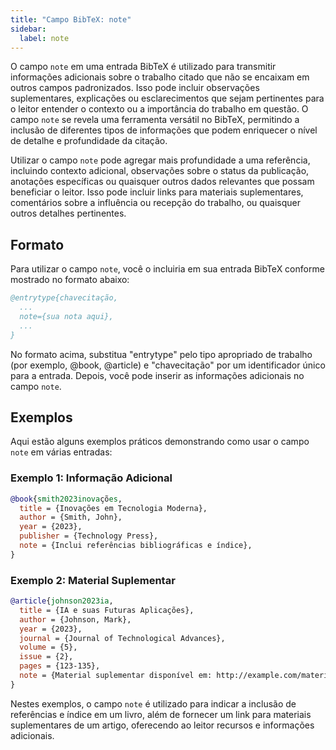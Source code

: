 ```yaml
---
title: "Campo BibTeX: note"
sidebar:
  label: note
---
```



O campo `note` em uma entrada BibTeX é utilizado para transmitir informações adicionais sobre o trabalho citado que não se encaixam em outros campos padronizados. Isso pode incluir observações suplementares, explicações ou esclarecimentos que sejam pertinentes para o leitor entender o contexto ou a importância do trabalho em questão. O campo `note` se revela uma ferramenta versátil no BibTeX, permitindo a inclusão de diferentes tipos de informações que podem enriquecer o nível de detalhe e profundidade da citação.

<CiteDrive />

Utilizar o campo `note` pode agregar mais profundidade a uma referência, incluindo contexto adicional, observações sobre o status da publicação, anotações específicas ou quaisquer outros dados relevantes que possam beneficiar o leitor. Isso pode incluir links para materiais suplementares, comentários sobre a influência ou recepção do trabalho, ou quaisquer outros detalhes pertinentes.

## Formato

Para utilizar o campo `note`, você o incluiria em sua entrada BibTeX conforme mostrado no formato abaixo:

```bibtex
@entrytype{chavecitação,
  ...
  note={sua nota aqui},
  ...
}
```

No formato acima, substitua "entrytype" pelo tipo apropriado de trabalho (por exemplo, @book, @article) e "chavecitação" por um identificador único para a entrada. Depois, você pode inserir as informações adicionais no campo `note`.

## Exemplos

Aqui estão alguns exemplos práticos demonstrando como usar o campo `note` em várias entradas:

### Exemplo 1: Informação Adicional

```bibtex
@book{smith2023inovações,
  title = {Inovações em Tecnologia Moderna},
  author = {Smith, John},
  year = {2023},
  publisher = {Technology Press},
  note = {Inclui referências bibliográficas e índice},
}
```

### Exemplo 2: Material Suplementar

```bibtex
@article{johnson2023ia,
  title = {IA e suas Futuras Aplicações},
  author = {Johnson, Mark},
  year = {2023},
  journal = {Journal of Technological Advances},
  volume = {5},
  issue = {2},
  pages = {123-135},
  note = {Material suplementar disponível em: http://example.com/material_suplementar},
}
```

Nestes exemplos, o campo `note` é utilizado para indicar a inclusão de referências e índice em um livro, além de fornecer um link para materiais suplementares de um artigo, oferecendo ao leitor recursos e informações adicionais.